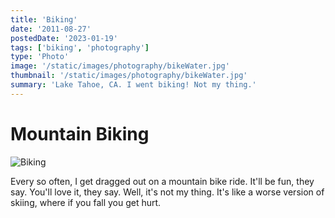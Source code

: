 ```yaml
---
title: 'Biking'
date: '2011-08-27'
postedDate: '2023-01-19'
tags: ['biking', 'photography']
type: 'Photo'
image: '/static/images/photography/bikeWater.jpg'
thumbnail: '/static/images/photography/bikeWater.jpg'
summary: 'Lake Tahoe, CA. I went biking! Not my thing.'
---
```


# Mountain Biking

![Biking](/static/images/photography/bikeWater.jpg)

Every so often, I get dragged out on a mountain bike ride. It'll be fun, they say. You'll love it, they say. Well, it's not my thing. It's like a worse version of skiing, where if you fall you get hurt.
